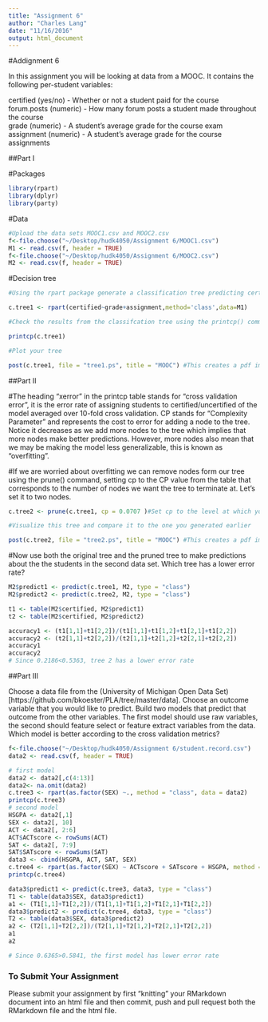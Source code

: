 ```yaml
---
title: "Assignment 6"
author: "Charles Lang"
date: "11/16/2016"
output: html_document
---
```

#Addignment 6

In this assignment you will be looking at data from a MOOC. It contains the following per-student variables:

certified (yes/no) - Whether or not a student paid for the course  
forum.posts (numeric) - How many forum posts a student made throughout the course  
grade (numeric) - A student's average grade for the course exam  
assignment (numeric) - A student's average grade for the course assignments  

##Part I

#Packages
```r
library(rpart)
library(dplyr)
library(party)
```

#Data
```r
#Upload the data sets MOOC1.csv and MOOC2.csv
f<-file.choose("~/Desktop/hudk4050/Assignment 6/MOOC1.csv")
M1 <- read.csv(f, header = TRUE)
f<-file.choose("~/Desktop/hudk4050/Assignment 6/MOOC2.csv")
M2 <- read.csv(f, header = TRUE)

```

#Decision tree
```r
#Using the rpart package generate a classification tree predicting certified from the other variables in the M1 data frame. Which variables should you use?

c.tree1 <- rpart(certified~grade+assignment,method='class',data=M1)

#Check the results from the classifcation tree using the printcp() command

printcp(c.tree1)

#Plot your tree

post(c.tree1, file = "tree1.ps", title = "MOOC") #This creates a pdf image of the tree

```



##Part II

#The heading "xerror" in the printcp table stands for "cross validation error", it is the error rate of assigning students to certified/uncertified of the model averaged over 10-fold cross validation. CP stands for "Complexity Parameter" and represents the cost to error for adding a node to the tree. Notice it decreases as we add more nodes to the tree which implies that more nodes make better predictions. However, more nodes also mean that we may be making the model less generalizable, this is known as "overfitting".

#If we are worried about overfitting we can remove nodes form our tree using the prune() command, setting cp to the CP value from the table that corresponds to the number of nodes we want the tree to terminate at. Let's set it to two nodes.

```r
c.tree2 <- prune(c.tree1, cp = 0.0707 )#Set cp to the level at which you want the tree to end

#Visualize this tree and compare it to the one you generated earlier

post(c.tree2, file = "tree2.ps", title = "MOOC") #This creates a pdf image of the tree
```

#Now use both the original tree and the pruned tree to make predictions about the the students in the second data set. Which tree has a lower error rate?

```r
M2$predict1 <- predict(c.tree1, M2, type = "class")
M2$predict2 <- predict(c.tree2, M2, type = "class")

t1 <- table(M2$certified, M2$predict1)
t2 <- table(M2$certified, M2$predict2)

accuracy1 <- (t1[1,1]+t1[2,2])/(t1[1,1]+t1[1,2]+t1[2,1]+t1[2,2])
accuracy2 <- (t2[1,1]+t2[2,2])/(t2[1,1]+t2[1,2]+t2[2,1]+t2[2,2])
accuracy1
accuracy2
# Since 0.2186<0.5363, tree 2 has a lower error rate

```

##Part III

Choose a data file from the (University of Michigan Open Data Set)[https://github.com/bkoester/PLA/tree/master/data]. Choose an outcome variable that you would like to predict. Build two models that predict that outcome from the other variables. The first model should use raw variables, the second should feature select or feature extract variables from the data. Which model is better according to the cross validation metrics?

```r
f<-file.choose("~/Desktop/hudk4050/Assignment 6/student.record.csv")
data2 <- read.csv(f, header = TRUE)

# first model
data2 <- data2[,c(4:13)]
data2<- na.omit(data2)
c.tree3 <- rpart(as.factor(SEX) ~., method = "class", data = data2)
printcp(c.tree3)
# second model
HSGPA <- data2[,1]
SEX <- data2[, 10]
ACT <- data2[, 2:6]
ACT$ACTscore <- rowSums(ACT)
SAT <- data2[, 7:9]
SAT$SATscore <- rowSums(SAT)
data3 <- cbind(HSGPA, ACT, SAT, SEX)
c.tree4 <- rpart(as.factor(SEX) ~ ACTscore + SATscore + HSGPA, method = "class", data = data3)
printcp(c.tree4)

data3$predict1 <- predict(c.tree3, data3, type = "class")
T1 <- table(data3$SEX, data3$predict1)
a1 <- (T1[1,1]+T1[2,2])/(T1[1,1]+T1[1,2]+T1[2,1]+T1[2,2])
data3$predict2 <- predict(c.tree4, data3, type = "class")
T2 <- table(data3$SEX, data3$predict2)
a2 <- (T2[1,1]+T2[2,2])/(T2[1,1]+T2[1,2]+T2[2,1]+T2[2,2])
a1
a2

# Since 0.6365>0.5841, the first model has lower error rate
```


### To Submit Your Assignment

Please submit your assignment by first "knitting" your RMarkdown document into an html file and then commit, push and pull request both the RMarkdown file and the html file.